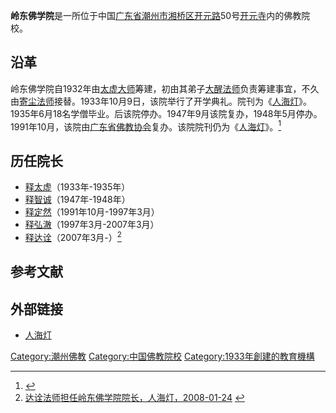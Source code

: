 {{Infobox University
|Name=岭东佛学院|
|EnglishName=
|SealImage=
|SealInfo＝
|Motto=
|Established=1933年
|Type=公立，宗教院校|
|President=
| President_title_1 ＝
| President_1 =
|Location={{PRC}}<br>[[广东省|广东省]][[潮州市|潮州市]][[湘桥区|湘桥区]][[开元路|开元路]]50号[[开元寺_(潮州)|开元寺]]|
| Campus =
| AreaTotal =	
| Nickname =	
| Celebration = 	
| Mascot =	
| Telephone =
|Website=[http://www.czkys.org/ 官网]{{dead link|date=2017年12月 |bot=InternetArchiveBot |fix-attempted=yes }}
}}

'''岭东佛学院'''是一所位于中国[[广东省|广东省]][[潮州市|潮州市]][[湘桥区|湘桥区]][[开元路|开元路]]50号[[开元寺_(潮州)|开元寺]]内的佛教院校。

==沿革==
岭东佛学院自1932年由[[释太虚|太虚大师]]筹建，初由其弟子[[释大醒|大醒法师]]负责筹建事宜，不久由[[释寄尘|寄尘法师]]接替。1933年10月9日，该院举行了开学典礼。院刊为《[[人海灯|人海灯]]》。1935年6月18名学僧毕业。后该院停办。1947年9月该院复办，1948年5月停办。1991年10月，该院由[[广东省佛教协会|广东省佛教协会]]复办。该院院刊仍为《[[人海灯|人海灯]]》。<ref>{{Cite web |url=http://www.buddhism.com.cn/ddfj/foxueyuan/ldfxy.htm |title=广东省岭东佛学院简介，中国佛教信息网，于2011-10-17查阅 |access-date=2011-10-17 |archive-date=2014-09-09 |archive-url=https://web.archive.org/web/20140909124728/http://www.buddhism.com.cn/ddfj/foxueyuan/ldfxy.htm |dead-url=yes }}</ref>

==历任院长==
*[[释太虚|释太虚]]（1933年-1935年）
*[[释智诚|释智诚]]（1947年-1948年）
*[[释定然|释定然]]（1991年10月-1997年3月）
*[[释弘澈|释弘澈]]（1997年3月-2007年3月）
*[[释达诠|释达诠]]（2007年3月-）<ref>[http://www.czkys.org/html/html/rhd/20080124/11020.html 达诠法师担任岭东佛学院院长，人海灯，2008-01-24] {{webarchive|url=https://web.archive.org/web/20101231235241/http://www.czkys.org/html/html/rhd/20080124/11020.html |date=2010-12-31 }}</ref>

==参考文献==
{{reflist}}

==外部链接==
*[http://www.czkys.org/ 人海灯]{{dead link|date=2017年12月 |bot=InternetArchiveBot |fix-attempted=yes }}

{{Buddhism-stub}}
{{中国内地宗教院校}}
[[Category:潮州佛教|Category:潮州佛教]]
[[Category:中国佛教院校|Category:中国佛教院校]]
[[Category:1933年創建的教育機構|Category:1933年創建的教育機構]]